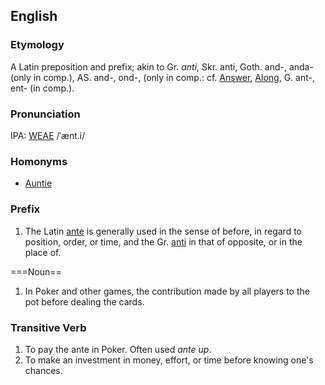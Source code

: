 ==English==
===Etymology===
A Latin preposition and prefix; akin to Gr. ''anti'', Skr. anti, Goth. and-, anda- (only in comp.), AS. and-, ond-, (only in comp.: cf. [[Answer]], [[Along]], G. ant-, ent- (in comp.).

===Pronunciation===
IPA: [[WEAE]] /ˈænt.i/

===Homonyms===
* [[Auntie]]

===Prefix===
# The Latin [[ante]] is generally used in the sense of before, in regard to position, order, or time, and the Gr. [[anti]] in that of opposite, or in the place of.
<!-- material copied from Webster's Revised Unabridged Dictionary (1913) -->

===Noun==
# In Poker and other games, the contribution made by all players to the pot before dealing the cards.

===Transitive Verb===
# To pay the ante in Poker.  Often used ''ante up''.
# To make an investment in money, effort, or time before knowing one's chances.